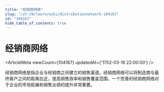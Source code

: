 ```yaml
---
title: "经销商网络"
slug: "/zh-CN/learn/wiki/distributionnetwork-104167"
id: "104167"
hide_table_of_contents: true
---
```



# 经销商网络

<ArticleMeta viewCount={104167} updatedAt={'1702-03-16 22:00:00'} />

经销商网络是指企业与经销商之间建立的销售渠道。经销商网络可以将制造商与最终客户之间的距离拉近，提高销售效率和销售覆盖范围。一个完善的经销商网络对于企业的市场拓展和销售业绩的提升非常重要。
